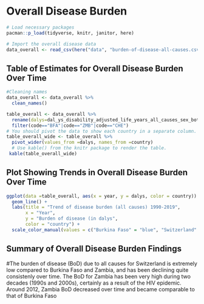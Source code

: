 # Overall Disease Burden

```r
# Load necessary packages
pacman::p_load(tidyverse, knitr, janitor, here)

# Import the overall disease data
data_overall <- read_csv(here("data", "burden-of-disease-all-causes.csv"))
```

## Table of Estimates for Overall Disease Burden Over Time

```r
#Cleaning names
data_overall <- data_overall %>% 
  clean_names() 
```

```r
table_overall <- data_overall %>% 
  rename(dalys=dal_ys_disability_adjusted_life_years_all_causes_sex_both_age_age_standardized_rate,country=entity) %>%
  filter(code=="BFA"|code=="ZMB"|code=="CHE") 
# You should pivot the data to show each country in a separate column.
table_overall_wide <- table_overall %>%
  pivot_wider(values_from =dalys, names_from =country) 
  # Use kable() from the knitr package to render the table.
 kable(table_overall_wide)
```

## Plot Showing Trends in Overall Disease Burden Over Time

```r
ggplot(data =table_overall, aes(x = year, y = dalys, color = country)) +
  geom_line() +
  labs(title = "Trend of disease burden (all causes) 1990-2019",
       x = "Year",
       y = "Burden of disease (in dalys",
       color = "country") +
  scale_color_manual(values = c("Burkina Faso" = "blue", "Switzerland" = "red", "Zambia" = "green"))
```

## Summary of Overall Disease Burden Findings

#The burden of disease (BoD) due to all causes for Switzerland is extremely low compared to Burkina Faso and Zambia, and has been declining quite consistenly over time. The BoD for Zambia has been very high during two decades (1990s and 2000s), certainly as a result of the HIV epidemic. Around 2012, Zambia BoD decreased over time and became comparable to that of Burkina Faso
